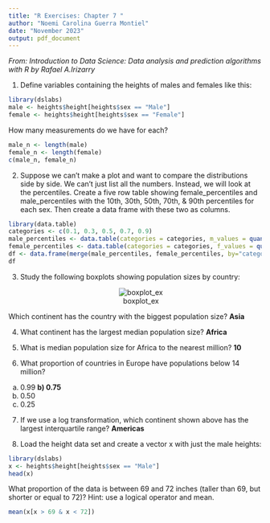 ```yaml
---
title: "R Exercises: Chapter 7 "
author: "Noemi Carolina Guerra Montiel"
date: "November 2023"
output: pdf_document
---
```


*From: Introduction to Data Science: Data analysis and prediction algorithms with R by Rafael A.Irizarry*

1. Define variables containing the heights of males and females like this:
```r
library(dslabs)
male <- heights$height[heights$sex == "Male"]
female <- heights$height[heights$sex == "Female"]
```
How many measurements do we have for each?
```r
male_n <- length(male)
female_n <- length(female)
c(male_n, female_n)
```
2. Suppose we can’t make a plot and want to compare the distributions side by side. We can’t just list all the numbers. Instead, we will look at the percentiles. Create a five row table showing female_percentiles and male_percentiles with the 10th, 30th, 50th, 70th, & 90th percentiles for each sex. Then create a data frame with these two as columns.
```r
library(data.table)
categories <- c(0.1, 0.3, 0.5, 0.7, 0.9)
male_percentiles <- data.table(categories = categories, m_values = quantile(male, categories))
female_percentiles <- data.table(categories = categories, f_values = quantile(female, categories))
df <- data.frame(merge(male_percentiles, female_percentiles, by="categories"))
df
```
3. Study the following boxplots showing population sizes by country:
<center>
![boxplot_ex](imgs/boxplot-exercise-1)
</center>

Which continent has the country with the biggest population size?
**Asia**

4. What continent has the largest median population size?
**Africa**

5. What is median population size for Africa to the nearest million?
**10**

6. What proportion of countries in Europe have populations below 14 million?
a) 0.99
**b) 0.75**
c) 0.50
d) 0.25

7. If we use a log transformation, which continent shown above has the largest interquartile range?
**Americas**

8. Load the height data set and create a vector x with just the male heights:
```r
library(dslabs)
x <- heights$height[heights$sex == "Male"]
head(x)
```
What proportion of the data is between 69 and 72 inches (taller than 69, but shorter or equal to 72)? Hint: use a logical operator and mean.
```r
mean(x[x > 69 & x < 72]) 
```

